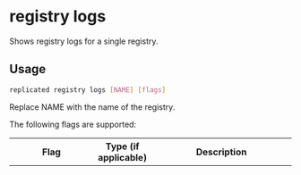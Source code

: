 
# registry logs

Shows registry logs for a single registry.

## Usage

```bash
replicated registry logs [NAME] [flags]
```

Replace NAME with the name of the registry.

The following flags are supported:

<table>
  <tr>
    <th width="30%">Flag</th>
    <th width="20%">Type (if applicable)</th>
    <th width="50%">Description</th>
  </tr>
  <App/>
  <Help/>
  <Token/>
</table>
